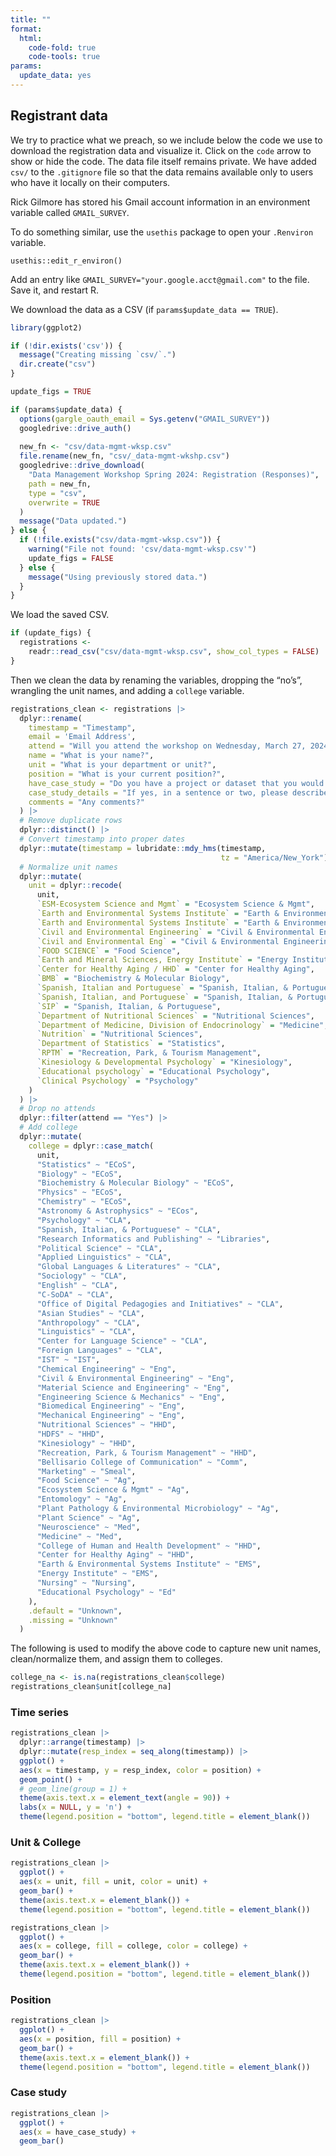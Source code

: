 ```yaml
---
title: ""
format:
  html:
    code-fold: true
    code-tools: true
params:
  update_data: yes
---
```


## Registrant data

We try to practice what we preach, so we include below the code we use to download the registration data and visualize it.
Click on the `code` arrow to show or hide the code.
The data file itself remains private.
We have added `csv/` to the `.gitignore` file so that the data remains available only to users who have it locally on their computers.

::: {.callout-note}

Rick Gilmore has stored his Gmail account information in an environment variable called `GMAIL_SURVEY`.

To do something similar, use the `usethis` package to open your `.Renviron` variable.

```
usethis::edit_r_environ()
```

Add an entry like `GMAIL_SURVEY="your.google.acct@gmail.com"` to the file.
Save it, and restart R.

:::

We download the data as a CSV (if `params$update_data == TRUE`).

```r
library(ggplot2)

if (!dir.exists('csv')) {
  message("Creating missing `csv/`.")
  dir.create("csv")
}

update_figs = TRUE

if (params$update_data) {
  options(gargle_oauth_email = Sys.getenv("GMAIL_SURVEY"))
  googledrive::drive_auth()
  
  new_fn <- "csv/data-mgmt-wksp.csv"
  file.rename(new_fn, "csv/_data-mgmt-wkshp.csv")
  googledrive::drive_download(
    "Data Management Workshop Spring 2024: Registration (Responses)",
    path = new_fn,
    type = "csv",
    overwrite = TRUE
  )
  message("Data updated.")
} else {
  if (!file.exists("csv/data-mgmt-wksp.csv")) {
    warning("File not found: 'csv/data-mgmt-wksp.csv'")
    update_figs = FALSE
  } else {
    message("Using previously stored data.")
  }
}
```

We load the saved CSV.

```r
if (update_figs) {
  registrations <-
    readr::read_csv("csv/data-mgmt-wksp.csv", show_col_types = FALSE)
}
```

Then we clean the data by renaming the variables, dropping the "no's", wrangling the unit names, and adding a `college` variable.

```r
registrations_clean <- registrations |>
  dplyr::rename(
    timestamp = "Timestamp",
    email = 'Email Address',
    attend = "Will you attend the workshop on Wednesday, March 27, 2024?",
    name = "What is your name?",
    unit = "What is your department or unit?",
    position = "What is your current position?",
    have_case_study = "Do you have a project or dataset that you would like to have considered for a hands-on case study?",
    case_study_details = "If yes, in a sentence or two, please describe your project or dataset.",
    comments = "Any comments?"
  ) |>
  # Remove duplicate rows
  dplyr::distinct() |>
  # Convert timestamp into proper dates
  dplyr::mutate(timestamp = lubridate::mdy_hms(timestamp,
                                               tz = "America/New_York")) |>
  # Normalize unit names
  dplyr::mutate(
    unit = dplyr::recode(
      unit,
      `ESM-Ecosystem Science and Mgmt` = "Ecosystem Science & Mgmt",
      `Earth and Environmental Systems Institute` = "Earth & Environmental Systems Institute",
      `Earth and Environmental Systems Institute` = "Earth & Environmental Systems Institute",
      `Civil and Environmental Engineering` = "Civil & Environmental Engineering",
      `Civil and Environmental Eng` = "Civil & Environmental Engineering",
      `FOOD SCIENCE` = "Food Science",
      `Earth and Mineral Sciences, Energy Institute` = "Energy Institute",
      `Center for Healthy Aging / HHD` = "Center for Healthy Aging",
      `BMB` = "Biochemistry & Molecular Biology",
      `Spanish, Italian and Portuguese` = "Spanish, Italian, & Portuguese",
      `Spanish, Italian, and Portuguese` = "Spanish, Italian, & Portuguese",
      `SIP` = "Spanish, Italian, & Portuguese",
      `Department of Nutritional Sciences` = "Nutritional Sciences",
      `Department of Medicine, Division of Endocrinology` = "Medicine",
      `Nutrition` = "Nutritional Sciences",
      `Department of Statistics` = "Statistics",
      `RPTM` = "Recreation, Park, & Tourism Management",
      `Kinesiology & Developmental Psychology` = "Kinesiology",
      `Educational psychology` = "Educational Psychology",
      `Clinical Psychology` = "Psychology"
    )
  ) |>
  # Drop no attends
  dplyr::filter(attend == "Yes") |>
  # Add college
  dplyr::mutate(
    college = dplyr::case_match(
      unit,
      "Statistics" ~ "ECoS",
      "Biology" ~ "ECoS",
      "Biochemistry & Molecular Biology" ~ "ECoS",
      "Physics" ~ "ECoS",
      "Chemistry" ~ "ECoS",
      "Astronomy & Astrophysics" ~ "ECos",
      "Psychology" ~ "CLA",
      "Spanish, Italian, & Portuguese" ~ "CLA",
      "Research Informatics and Publishing" ~ "Libraries",
      "Political Science" ~ "CLA",
      "Applied Linguistics" ~ "CLA",
      "Global Languages & Literatures" ~ "CLA",
      "Sociology" ~ "CLA",
      "English" ~ "CLA",
      "C-SoDA" ~ "CLA",
      "Office of Digital Pedagogies and Initiatives" ~ "CLA",
      "Asian Studies" ~ "CLA",
      "Anthropology" ~ "CLA",
      "Linguistics" ~ "CLA",
      "Center for Language Science" ~ "CLA",
      "Foreign Languages" ~ "CLA",
      "IST" ~ "IST",
      "Chemical Engineering" ~ "Eng",
      "Civil & Environmental Engineering" ~ "Eng",
      "Material Science and Engineering" ~ "Eng",
      "Engineering Science & Mechanics" ~ "Eng",
      "Biomedical Engineering" ~ "Eng",
      "Mechanical Engineering" ~ "Eng",
      "Nutritional Sciences" ~ "HHD",
      "HDFS" ~ "HHD",
      "Kinesiology" ~ "HHD",
      "Recreation, Park, & Tourism Management" ~ "HHD",
      "Bellisario College of Communication" ~ "Comm",
      "Marketing" ~ "Smeal",
      "Food Science" ~ "Ag",
      "Ecosystem Science & Mgmt" ~ "Ag",
      "Entomology" ~ "Ag",
      "Plant Pathology & Environmental Microbiology" ~ "Ag",
      "Plant Science" ~ "Ag",
      "Neuroscience" ~ "Med",
      "Medicine" ~ "Med",
      "College of Human and Health Development" ~ "HHD",
      "Center for Healthy Aging" ~ "HHD",
      "Earth & Environmental Systems Institute" ~ "EMS",
      "Energy Institute" ~ "EMS",
      "Nursing" ~ "Nursing",
      "Educational Psychology" ~ "Ed"
    ),
    .default = "Unknown",
    .missing = "Unknown"
  )
```

The following is used to modify the above code to capture new unit names, clean/normalize them, and assign them to colleges.

```r
college_na <- is.na(registrations_clean$college)
registrations_clean$unit[college_na]
```

### Time series

```r
registrations_clean |>
  dplyr::arrange(timestamp) |>
  dplyr::mutate(resp_index = seq_along(timestamp)) |>
  ggplot() +
  aes(x = timestamp, y = resp_index, color = position) +
  geom_point() +
  # geom_line(group = 1) +
  theme(axis.text.x = element_text(angle = 90)) +
  labs(x = NULL, y = 'n') +
  theme(legend.position = "bottom", legend.title = element_blank())
```

### Unit & College

```r
registrations_clean |>
  ggplot() +
  aes(x = unit, fill = unit, color = unit) +
  geom_bar() +
  theme(axis.text.x = element_blank()) +
  theme(legend.position = "bottom", legend.title = element_blank())
```

```r
registrations_clean |>
  ggplot() +
  aes(x = college, fill = college, color = college) +
  geom_bar() +
  theme(axis.text.x = element_blank()) +
  theme(legend.position = "bottom", legend.title = element_blank())
```

### Position

```r
registrations_clean |>
  ggplot() +
  aes(x = position, fill = position) +
  geom_bar() +
  theme(axis.text.x = element_blank()) +
  theme(legend.position = "bottom", legend.title = element_blank())
```

### Case study

```r
registrations_clean |>
  ggplot() +
  aes(x = have_case_study) +
  geom_bar()
```
